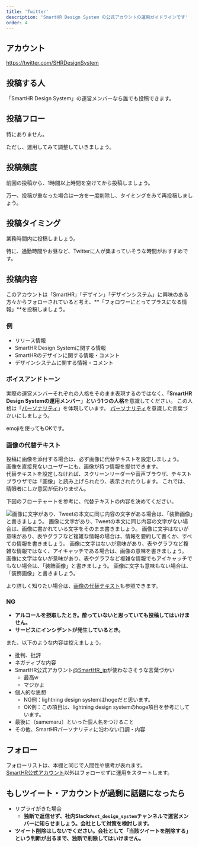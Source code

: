 ```yaml
---
title: 'Twitter'
description: 'SmartHR Design System の公式アカウントの運用ガイドラインです'
order: 4
---
```



## アカウント
<a href="https://twitter.com/SHRDesignSystem" target="_blank">https://twitter.com/SHRDesignSystem</a>

## 投稿する人
「SmartHR Design System」の運営メンバーなら誰でも投稿できます。

## 投稿フロー
特にありません。

ただし、運用してみて調整していきましょう。



## 投稿頻度
前回の投稿から、1時間以上時間を空けてから投稿しましょう。

万一、投稿が重なった場合は一方を一度削除し、タイミングをみて再投稿しましょう。


## 投稿タイミング
業務時間内に投稿しましょう。

特に、通勤時間やお昼など、Twitterに人が集まっていそうな時間がおすすめです。

## 投稿内容
このアカウントは「SmartHR」「デザイン」「デザインシステム」に興味のある方々からフォローされていると考え、**「フォロワーにとってプラスになる情報」**を投稿しましょう。

### 例
- リリース情報
- SmartHR Design Systemに関する情報
- SmartHRのデザインに関する情報・コメント
- デザインシステムに関する情報・コメント


### ボイスアンドトーン

実際の運営メンバーそれぞれの人格をそのまま表現するのではなく、**「SmartHR Design Systemの運用メンバー」という1つの人格**を意識してください。
この人格は「[パーソナリティ](/foundation/)」を体現しています。
[パーソナリティ](/foundation/)を意識した言葉づかいにしましょう。

emojiを使ってもOKです。


### 画像の代替テキスト

投稿に画像を添付する場合は、必ず画像に代替テキストを設定しましょう。  
画像を直接見ないユーザーにも、画像が持つ情報を提供できます。  
代替テキストを設定しなければ、スクリーンリーダーや音声ブラウザ、テキストブラウザでは「画像」と読み上げられたり、表示されたりします。
これでは、晴眼者にしか意図が伝わりません。  

下図のフローチャートを参考に、代替テキストの内容を決めてください。

![画像に文字があり、Tweetの本文に同じ内容の文字がある場合は、「装飾画像」と書きましょう。
画像に文字があり、Tweetの本文に同じ内容の文字がない場合は、画像に書かれている文字をそのまま書きましょう。
画像に文字はないが意味があり、表やグラフなど複雑な情報の場合は、情報を要約して書くか、すべての情報を書きましょう。
画像に文字はないが意味があり、表やグラフなど複雑な情報ではなく、アイキャッチである場合は、画像の意味を書きましょう。
画像に文字はないが意味があり、表やグラフなど複雑な情報でもアイキャッチでもない場合は、「装飾画像」と書きましょう。
画像に文字も意味もない場合は、「装飾画像」と書きましょう。](./images/flowchart_for_determining_the_alt_of_a_tweet.png)

より詳しく知りたい場合は、[画像の代替テキスト](/accessibility/alternative-text/)も参照できます。

### NG
- **アルコールを摂取したとき。酔っていないと思っていても投稿してはいけません。**
- **サービスにインシデントが発生しているとき。**

また、以下のような内容は控えましょう。
- 批判、批評
- ネガティブな内容
- SmartHR公式アカウント<a href="https://twitter.com/smarthr_jp" target="_blank">@SmartHR_jp</a>が使わなさそうな言葉づかい
    - 最高w
    - マジかよ
- 個人的な思想
    - NG例：lightning design systemはhogeだと思います。
    - OK例：この項目は、lightning design systemのhoge項目を参考にしています。
- 最後に（samemaru）といった個人名をつけること
- その他、SmartHRパーソナリティに沿わない口調・内容


## フォロー
フォローリストは、本棚と同じで人間性や思考が表れます。  
<a href="https://twitter.com/smarthr_jp" target="_blank">SmartHR公式アカウント</a>以外はフォローせずに運用をスタートします。


## もしツイート・アカウントが過剰に話題になったら
- リプライがきた場合
    - **独断で返信せず、社内Slack`#ext_design_system`チャンネルで運営メンバーに知らせましょう。会社として対策を検討します。**
- **ツイート削除はしないでください。会社として「当該ツイートを削除する」という判断が出るまで、独断で削除してはいけません。**
